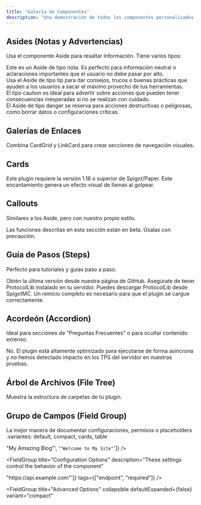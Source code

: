 ```yaml
---
title: "Galería de Componentes" 
description: "Una demostración de todos los componentes personalizados y nativos disponibles en la wiki de ZenForge."
---
```



## Asides (Notas y Advertencias)
Usa el componente Aside para resaltar información. Tiene varios tipos:

<Aside type="note" title="Nota">
Este es un Aside de tipo nota. Es perfecto para información neutral o aclaraciones importantes que el usuario no debe pasar por alto.
</Aside>

<Aside type="tip" title="Consejo Profesional">
Usa el Aside de tipo tip para dar consejos, trucos o buenas prácticas que ayuden a los usuarios a sacar el máximo provecho de tus herramientas.
</Aside>

<Aside type="caution" title="Precaución">
El tipo caution es ideal para advertir sobre acciones que pueden tener consecuencias inesperadas si no se realizan con cuidado.
</Aside>

<Aside type="danger" title="Peligro">
El Aside de tipo danger se reserva para acciones destructivas o peligrosas, como borrar datos o configuraciones críticas.
</Aside>


## Galerías de Enlaces
Combina CardGrid y LinkCard para crear secciones de navegación visuales.

<CardGrid>
<LinkCard title="Guía de Instalación" href="#" />
<LinkCard title="Referencia de Comandos" href="#" />
<LinkCard title="Lista de Permisos" href="#" />
<LinkCard title="API para Desarrolladores" href="#" />
</CardGrid>

## Cards

<Card title="REQUISITO DEL SISTEMA" icon="info">
Este plugin requiere la versión 1.18 o superior de Spigot/Paper.
</Card>

<Card title="EFECTO DE PARTÍCULAS" icon="fire">
Este encantamiento genera un efecto visual de llamas al golpear.
</Card>

## Callouts
Similares a los Aside, pero con nuestro propio estilo.

<Callout type="warning" title="Zona Experimental">
Las funciones descritas en esta sección están en beta. Úsalas con precaución.
</Callout>

## Guía de Pasos (Steps)
Perfecto para tutoriales y guías paso a paso.

<Steps>
<Step title="Descargar el archivo .jar">
Obtén la última versión desde nuestra página de GitHub.
</Step>
<Step title="Instalar Dependencias">
Asegúrate de tener ProtocolLib instalado en tu servidor.
<Callout type="info">
Puedes descargar ProtocolLib desde SpigotMC.
</Callout>
</Step>
<Step title="Reiniciar el Servidor">
Un reinicio completo es necesario para que el plugin se cargue correctamente.
</Step>
</Steps>


## Acordeón (Accordion)
Ideal para secciones de "Preguntas Frecuentes" o para ocultar contenido extenso.

<Accordion summary="¿Este plugin afecta el rendimiento (TPS)?">
No. El plugin está altamente optimizado para ejecutarse de forma asíncrona y no hemos detectado impacto en los TPS del servidor en nuestras pruebas.
</Accordion>

## Árbol de Archivos (File Tree)
Muestra la estructura de carpetas de tu plugin.

<FileTree>
  <File name="src" type="folder">
    <File name="components" type="folder">
      <File name="Header.astro" type="file" />
      <File name="Footer.astro" type="file" />
      <File name="Navigation.astro" type="file" />
    </File>
    <File name="pages" type="folder">
      <File name="index.astro" type="file" />
      <File name="about.astro" type="file" />
      <File name="blog" type="folder">
        <File name="[slug].astro" type="file" />
        <File name="index.astro" type="file" />
      </File>
    </File>
    <File name="styles" type="folder">
      <File name="global.css" type="file" />
      <File name="components.css" type="file" />
    </File>
  </File>
  <File name="public" type="folder">
    <File name="favicon.ico" type="file" />
    <File name="images" type="folder">
      <File name="hero.jpg" type="file" />
      <File name="logo.svg" type="file" />
    </File>
  </File>
  <File name="package.json" type="file" highlighted />
  <File name="astro.config.mjs" type="file" />
  <File name="tsconfig.json" type="file" />
</FileTree>


## Grupo de Campos (Field Group)
La mejor manera de documentar configuraciones, permisos o placeholders .variantes: default, compact, cards, table

<FieldGroup>
  <Field 
    name="title" 
    type="string" 
    required 
    description="The main title of the page"
    examples={['<code>"My Amazing Blog"</code>', '<code>"Welcome to My Site"</code>']}
  />
  <Field 
    name="description" 
    type="string" 
    description="Optional description for SEO"
    defaultValue='"Default description"'
  />
</FieldGroup>

<FieldGroup 
  title="Configuration Options" 
  description="These settings control the behavior of the component"
>
  <Field 
    name="theme" 
    type="'light' | 'dark' | 'auto'" 
    defaultValue="'auto'"
    description="Theme preference for the component"
  />
</FieldGroup>


<FieldGroup variant="cards" title="API Endpoints">
  <Field 
    name="baseURL" 
    type="string" 
    required
    examples={['<code>"https://api.example.com"</code>']}
    tags={["endpoint", "required"]}
  />
  <Field 
    name="timeout" 
    type="number" 
    defaultValue="5000"
    description="Request timeout in milliseconds"
    since="v2.1.0"
  />
</FieldGroup>

<FieldGroup 
  title="Advanced Options" 
  collapsible 
  defaultExpanded={false}
  variant="compact"
>
  <Field 
    name="debug" 
    type="boolean" 
    defaultValue="false"
    description="Enable debug mode"
  />
</FieldGroup>

<Field 
  name="oldProp" 
  type="string" 
  deprecated
  description="This property is deprecated. Use <code>newProp</code> instead."
/>
